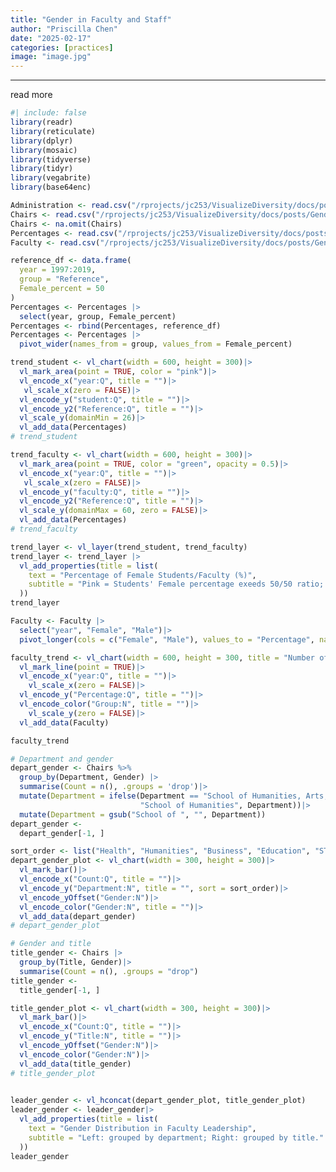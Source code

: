 ```yaml
---
title: "Gender in Faculty and Staff"
author: "Priscilla Chen"
date: "2025-02-17"
categories: [practices]
image: "image.jpg"
---
```


---------------------------------------
read more



```r
#| include: false
library(readr)
library(reticulate)
library(dplyr)
library(mosaic)
library(tidyverse)
library(tidyr)
library(vegabrite)
library(base64enc)
```

```r
Administration <- read.csv("/rprojects/jc253/VisualizeDiversity/docs/posts/Gender Distribution/Core290_Final(Administration).csv")
Chairs <- read.csv("/rprojects/jc253/VisualizeDiversity/docs/posts/Gender Distribution/Core290_Final(Chairs+Directors).csv")
Chairs <- na.omit(Chairs)
Percentages <- read.csv("/rprojects/jc253/VisualizeDiversity/docs/posts/Gender Distribution/Core290_Final(Percentages).csv")
Faculty <- read.csv("/rprojects/jc253/VisualizeDiversity/docs/posts/Gender Distribution/Core290_Final(Faculty #).csv")
```

```r
reference_df <- data.frame(
  year = 1997:2019,
  group = "Reference",
  Female_percent = 50
)
Percentages <- Percentages |>
  select(year, group, Female_percent)
Percentages <- rbind(Percentages, reference_df)
Percentages <- Percentages |>
  pivot_wider(names_from = group, values_from = Female_percent)
```


```r
trend_student <- vl_chart(width = 600, height = 300)|>
  vl_mark_area(point = TRUE, color = "pink")|>
  vl_encode_x("year:Q", title = "")|>
   vl_scale_x(zero = FALSE)|>
  vl_encode_y("student:Q", title = "")|>
  vl_encode_y2("Reference:Q", title = "")|>
  vl_scale_y(domainMin = 26)|>
  vl_add_data(Percentages)
# trend_student
```



```r
trend_faculty <- vl_chart(width = 600, height = 300)|>
  vl_mark_area(point = TRUE, color = "green", opacity = 0.5)|>
  vl_encode_x("year:Q", title = "")|>
   vl_scale_x(zero = FALSE)|>
  vl_encode_y("faculty:Q", title = "")|>
  vl_encode_y2("Reference:Q", title = "")|>
  vl_scale_y(domainMax = 60, zero = FALSE)|>
  vl_add_data(Percentages)
# trend_faculty

trend_layer <- vl_layer(trend_student, trend_faculty)
trend_layer <- trend_layer |>
  vl_add_properties(title = list(
    text = "Percentage of Female Students/Faculty (%)", 
    subtitle = "Pink = Students' Female percentage exeeds 50/50 ratio; Green = Faculty's Female percentage fall short of 50/50 ratio"
  ))
trend_layer
```

```r
Faculty <- Faculty |>
  select("year", "Female", "Male")|>
  pivot_longer(cols = c("Female", "Male"), values_to = "Percentage", names_to = "Group")

faculty_trend <- vl_chart(width = 600, height = 300, title = "Number of Female and Male Faculty")|>
  vl_mark_line(point = TRUE)|>
  vl_encode_x("year:Q", title = "")|>
    vl_scale_x(zero = FALSE)|>
  vl_encode_y("Percentage:Q", title = "")|>
  vl_encode_color("Group:N", title = "")|>
    vl_scale_y(zero = FALSE)|>
  vl_add_data(Faculty)

faculty_trend
```


```r
# Department and gender
depart_gender <- Chairs %>%
  group_by(Department, Gender) |>
  summarise(Count = n(), .groups = 'drop')|>
  mutate(Department = ifelse(Department == "School of Humanities, Arts, and Social Sciences", 
                             "School of Humanities", Department))|>
  mutate(Department = gsub("School of ", "", Department))
depart_gender <-
  depart_gender[-1, ]

sort_order <- list("Health", "Humanities", "Business", "Education", "STEM")
depart_gender_plot <- vl_chart(width = 300, height = 300)|>
  vl_mark_bar()|>
  vl_encode_x("Count:Q", title = "")|>
  vl_encode_y("Department:N", title = "", sort = sort_order)|>
  vl_encode_yOffset("Gender:N")|>
  vl_encode_color("Gender:N", title = "")|>
  vl_add_data(depart_gender)
# depart_gender_plot

# Gender and title
title_gender <- Chairs |>
  group_by(Title, Gender)|>
  summarise(Count = n(), .groups = "drop")
title_gender <-
  title_gender[-1, ]

title_gender_plot <- vl_chart(width = 300, height = 300)|>
  vl_mark_bar()|>
  vl_encode_x("Count:Q", title = "")|>
  vl_encode_y("Title:N", title = "")|>
  vl_encode_yOffset("Gender:N")|>
  vl_encode_color("Gender:N")|>
  vl_add_data(title_gender)
# title_gender_plot
  

leader_gender <- vl_hconcat(depart_gender_plot, title_gender_plot)
leader_gender <- leader_gender|>
  vl_add_properties(title = list(
    text = "Gender Distribution in Faculty Leadership", 
    subtitle = "Left: grouped by department; Right: grouped by title."
  ))
leader_gender
```


